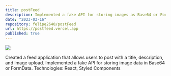 ```yaml
---
title: postFeed
description: Implemented a fake API for storing images as Base64 or FormData objects.
date: "2023-03-16"
repository: felipe2640/postFeed
url: https://postfeed.vercel.app
published: true
---
```


[![](/postFeed.png)](https://postfeed.vercel.app)

Created a feed application that allows users to post with a title, description, and image upload. Implemented a fake API for storing image data in Base64 or FormData.
Technologies: React, Styled Components

